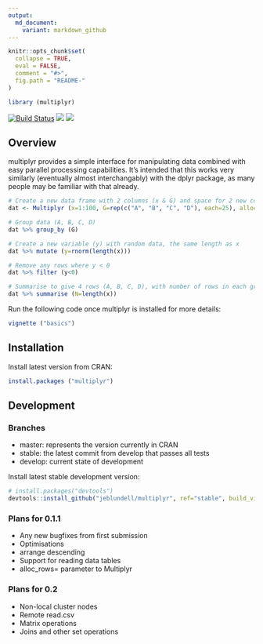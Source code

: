 ```yaml
---
output:
  md_document:
    variant: markdown_github
---
```


```r
knitr::opts_chunk$set(
  collapse = TRUE,
  eval = FALSE,
  comment = "#>",
  fig.path = "README-"
)
```

```r
library (multiplyr)
```

[![Build Status](https://travis-ci.org/jeblundell/multiplyr.svg?branch=develop)](https://travis-ci.org/jeblundell/multiplyr)
[![](http://www.r-pkg.org/badges/version/multiplyr)](https://cran.r-project.org/web/packages/multiplyr/index.html)
[![](http://cranlogs.r-pkg.org/badges/grand-total/multiplyr)](https://cran.r-project.org/web/packages/multiplyr/index.html)

## Overview

multiplyr provides a simple interface for manipulating data combined with
easy parallel processing capabilities. It's intended that this works
very similarly (eventually almost interchangably) with the dplyr package,
as many people may be familiar with that already.

```r
# Create a new data frame with 2 columns (x & G) and space for 2 new columns
dat <- Multiplyr (x=1:100, G=rep(c("A", "B", "C", "D"), each=25), alloc=2)

# Group data (A, B, C, D)
dat %>% group_by (G)

# Create a new variable (y) with random data, the same length as x
dat %>% mutate (y=rnorm(length(x)))

# Remove any rows where y < 0
dat %>% filter (y<0)

# Summarise to give 4 rows (A, B, C, D), with number of rows in each group
dat %>% summarise (N=length(x))
```
    
Run the following code once multiplyr is installed for more details:

```r
vignette ("basics")
```

## Installation
Install latest version from CRAN:
```r
install.packages ("multiplyr")
```

## Development

### Branches
- master: represents the version currently in CRAN
- stable: the latest commit from develop that passes all tests
- develop: current state of development

Install latest stable development version:
```r
# install.packages("devtools")
devtools::install_github("jeblundell/multiplyr", ref="stable", build_vignettes = TRUE)
```

### Plans for 0.1.1
* Any new bugfixes from first submission
* Optimisations
* arrange descending
* Support for reading data tables
* alloc_rows= parameter to Multiplyr

### Plans for 0.2
* Non-local cluster nodes
* Remote read.csv
* Matrix operations
* Joins and other set operations
